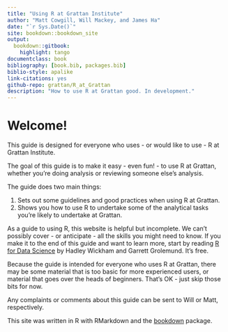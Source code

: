 ```yaml
--- 
title: "Using R at Grattan Institute"
author: "Matt Cowgill, Will Mackey, and James Ha"
date: "`r Sys.Date()`"
site: bookdown::bookdown_site
output: 
  bookdown::gitbook:
    highlight: tango
documentclass: book
bibliography: [book.bib, packages.bib]
biblio-style: apalike
link-citations: yes
github-repo: grattan/R_at_Grattan
description: "How to use R at Grattan good. In development."
---
```


# Welcome! {-}

This guide is designed for everyone who uses - or would like to use - R at Grattan Institute. 

The goal of this guide is to make it easy - even fun! - to use R at Grattan, whether you're doing analysis or reviewing someone else's analysis.

The guide does two main things:

1. Sets out some guidelines and good practices when using R at Grattan.
2. Shows you how to use R to undertake some of the analytical tasks you're likely to undertake at Grattan.

As a guide to using R, this website is helpful but incomplete. We can't possibly cover - or anticipate - all the skills you might need to know. If you make it to the end of this guide and want to learn more, start by reading [R for Data Science](https://r4ds.had.co.nz) by Hadley Wickham and Garrett Grolemund. It's free.

Because the guide is intended for everyone who uses R at Grattan, there may be some material that is too basic for more experienced users, or material that goes over the heads of beginners. That's OK - just skip those bits for now.

Any complaints or comments about this guide can be sent to Will or Matt, respectively. 

This site was written in R with RMarkdown and the [bookdown](https://bookdown.org) package.